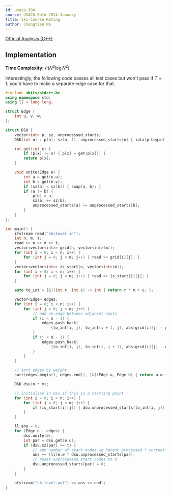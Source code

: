 ```yaml
---
id: usaco-384
source: USACO Gold 2014 January
title: Ski Course Rating
author: Chongtian Ma
---
```


[Official Analysis (C++)](http://www.usaco.org/current/data/sol_skilevel.html)

## Implementation

**Time Complexity:** $\mathcal{O}(N^2 \log N^2)$

<LanguageSection>
<CPPSection>

Interestingly, the following code passes all test cases but won't pass if $T = 1$; you'd have to make a separate edge case for that.

```cpp
#include <bits/stdc++.h>
using namespace std;
using ll = long long;

struct Edge {
	int u, v, w;
};

struct DSU {
	vector<int> p, sz, unprocessed_starts;
	DSU(int n) : p(n), sz(n, 1), unprocessed_starts(n) { iota(p.begin(), p.end(), 0); }

	int get(int x) {
		if (p[x] != x) { p[x] = get(p[x]); }
		return p[x];
	}

	void unite(Edge e) {
		int a = get(e.u);
		int b = get(e.v);
		if (sz[a] < sz[b]) { swap(a, b); }
		if (a != b) {
			p[b] = a;
			sz[a] += sz[b];
			unprocessed_starts[a] += unprocessed_starts[b];
		}
	}
};

int main() {
	ifstream read("skilevel.in");
	int n, m, t;
	read >> n >> m >> t;
	vector<vector<int>> grid(n, vector<int>(m));
	for (int i = 0; i < n; i++) {
		for (int j = 0; j < m; j++) { read >> grid[i][j]; }
	}
	vector<vector<int>> is_start(n, vector<int>(m));
	for (int i = 0; i < n; i++) {
		for (int j = 0; j < m; j++) { read >> is_start[i][j]; }
	}

	auto to_int = [&](int r, int c) -> int { return r * m + c; };

	vector<Edge> edges;
	for (int i = 0; i < n; i++) {
		for (int j = 0; j < m; j++) {
			// add an edge between adjacent spots
			if (i < n - 1) {
				edges.push_back(
				    {to_int(i, j), to_int(i + 1, j), abs(grid[i][j] - grid[i + 1][j])});
			}
			if (j < m - 1) {
				edges.push_back(
				    {to_int(i, j), to_int(i, j + 1), abs(grid[i][j] - grid[i][j + 1])});
			}
		}
	}

	// sort edges by weight
	sort(edges.begin(), edges.end(), [&](Edge a, Edge b) { return a.w < b.w; });

	DSU dsu(n * m);

	// initialize in dsu if this is a starting point
	for (int i = 0; i < n; i++) {
		for (int j = 0; j < m; j++) {
			if (is_start[i][j]) { dsu.unprocessed_starts[to_int(i, j)] = 1; }
		}
	}

	ll ans = 0;
	for (Edge e : edges) {
		dsu.unite(e);
		int par = dsu.get(e.u);
		if (dsu.sz[par] >= t) {
			// add number of start nodes we havent processed * current weight
			ans += (ll)e.w * dsu.unprocessed_starts[par];
			// reset unprocessed start nodes to 0
			dsu.unprocessed_starts[par] = 0;
		}
	}

	ofstream("skilevel.out") << ans << endl;
}
```

</CPPSection>
</LanguageSection>
